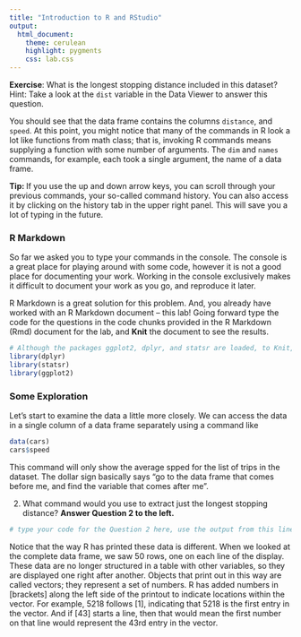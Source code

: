 ```yaml
---  
title: "Introduction to R and RStudio"
output:
  html_document: 
    theme: cerulean 
    highlight: pygments
    css: lab.css
---
```


<div id="exercise">
**Exercise**: What is the longest stopping distance included in this dataset? Hint: Take a look at the `dist` variable in the Data Viewer to answer this question.
</div>

You should see that the data frame contains the columns `distance`, and `speed`. At this point, you might notice that many of the commands in R look a lot like functions from math class; that is, invoking R commands means supplying a function with some number of arguments. The `dim` and `names` commands, for  example, each took a single argument, the name of a data frame.

<div id="boxedtext">
**Tip: ** If you use the up and down arrow keys, you can scroll through your  previous commands, your so-called command history. You can also access it by clicking on the history tab in the upper right panel. This will save you a lot of typing in the future.
</div>

### R Markdown

So far we asked you to type your commands in the console. The console is a great place for playing around with some code, however it is not a good place for  documenting your work. Working in the console exclusively makes it difficult to document your work as you go, and reproduce it later. 

R Markdown is a great solution for this problem. And, you already have worked with an R Markdown document -- this lab! Going forward type the code for the questions in the code chunks provided in the R Markdown (Rmd) document for the lab, and **Knit** the document to see the results.

```r
# Although the packages ggplot2, dplyr, and statsr are loaded, to Knit, you must have the library functions in your .Rmd file. Don't erase this code block!
library(dplyr)
library(statsr)
library(ggplot2)
```

### Some Exploration

Let's start to examine the data a little more closely. We can access the data in a single column of a data frame separately using a command like

```r
data(cars)
cars$speed
```

This command will only show the average spped for the list of trips in the dataset. The dollar sign basically says "go to the data frame that comes before me, and find the variable that comes after me".

2. What command would you use to extract just the longest stopping distance? <strong>Answer Question 2 to the left.</strong>

```r
# type your code for the Question 2 here, use the output from this line to answer Question 2, and Knit

```

Notice that the way R has printed these data is different. When we looked at the complete data frame, we saw 50 rows, one on each line of the display. These data are no longer structured in a table with other variables, so they are displayed one right after another. Objects that print out in this way are called vectors; they represent a set of numbers. R has added numbers in [brackets] along the left side of the printout to indicate locations within the vector. For example, 5218 follows [1], indicating that 5218 is the first entry in the vector. And if [43] starts a line, then that would mean the first number on that line would represent the 43rd entry in the vector.

